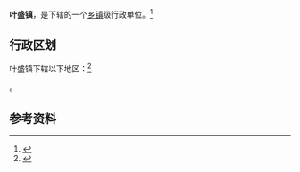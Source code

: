 {{中国乡级行政区|64/03/81/103/000}}

'''叶盛镇'''，是{{PRC admin/fullname|64/03/81/103/000|3}}下辖的一个[[乡镇|乡镇]]级行政单位。<ref>{{PRC admin/ref sgc|{{PRC admin/parent|64/03/81/103/000}}}}</ref>

== 行政区划 ==

叶盛镇下辖以下地区：<ref>{{PRC admin/ref sgc|64/03/81/103/000}}</ref>

{{PRC admin/children|64/03/81/103/000}}。

== 参考资料 ==

{{reflist}}

{{行政区划小作品}}
{{PRC admin/navcat|64/03/81/103/000}}